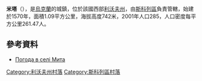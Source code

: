 {{coord|48|59|34|N|23|14|15|E|scale:100000|display=title}}

'''米塔'''（{{lang-uk|Мита}}），是[[烏克蘭|烏克蘭]]的城鎮，位於該國西部[[利沃夫州|利沃夫州]]，由[[斯科列區|斯科列區]]負責管轄，始建於1570年，面積1.09平方公里，海拔高度742米，2001年人口285，人口密度每平方公里261.47人。

==參考資料==
* [http://weather.in.ua/ua/l'vovskaja/15814 Погода в селі Мита]

[[Category:利沃夫州村落|Category:利沃夫州村落]]
[[Category:斯科列區村落|Category:斯科列區村落]]


{{Lviv-geo-stub}}